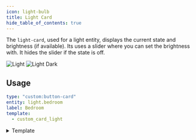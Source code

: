 ```yaml
---
icon: light-bulb
title: Light Card
hide_table_of_contents: true
---
```


The `light-card`, used for a light entity, displays the current state and brightness (if available). Its uses a slider where you can set the brightness with. It hides the slider if the state is off.

![Light](/img/cards/light/light.png)
![Light Dark](/img/cards/light/light-dark.png)

## Usage

```yaml title="📄 /templates/custom_card_light/custom_card_light.yaml"
type: "custom:button-card"
entity: light.bedroom
label: Bedroom
template:
  - custom_card_light
```


<details>
  <summary>Template</summary>
  <CodeBlock language="yaml" title="/dashboard/HaCasa/templates/custom_card_light/custom_card_light.yaml">{MyComponentSource}</CodeBlock>
</details>
